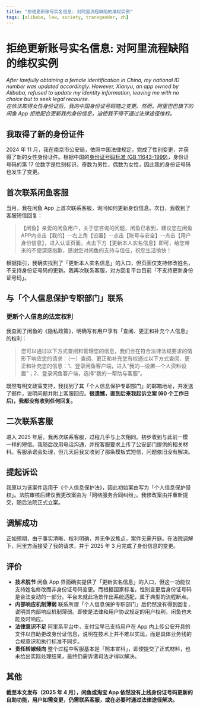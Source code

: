 ```yaml
---
title: "拒绝更新账号实名信息: 对阿里流程缺陷的维权实例"
tags: [alibaba, law, society, transgender, zh]
---
```




# 拒绝更新账号实名信息: 对阿里流程缺陷的维权实例

_After lawfully obtaining a female identification in China, my national ID number was updated accordingly. However, Xianyu, an app owned by Alibaba, refused to update my identity information, leaving me with no choice but to seek legal recourse.<br/>
在依法取得女性身份证后，我的中国身份证号码随之变更。然而，阿里巴巴旗下的闲鱼 App 拒绝配合更新我的身份信息，迫使我不得不通过法律途径维权。_

<!-- truncate -->

<AigcCard/>

## 我取得了新的身份证件

2024 年 11 月，我在南京市公安局，依照中国法律规定，完成了性别变更，并获得了新的女性身份证件。根据中国的[身份证号码标准 (GB 11643-1999)](https://openstd.samr.gov.cn/bzgk/gb/newGbInfo?hcno=080D6FBF2BB468F9007657F26D60013E)，身份证号码的第 17 位数字是性别标识，奇数为男性，偶数为女性，因此我的身份证号码也发生了变更。

## 首次联系闲鱼客服

当月，我在闲鱼 App 上首次联系客服，询问如何更新身份信息。次日，我收到了客服短信回复：

> 【闲鱼】亲爱的闲鱼用户，关于您咨询的问题，闲鱼已收到，建议您在闲鱼APP内点击【我的】--右上角【设置】--点击【账号与安全】--点击【用户身份信息】，进入认证页面，点击下方【更新本人实名信息】即可，给您带来的不便深感抱歉，感谢您对闲鱼的支持与信任，祝您生活愉快！

根据指引，我确实找到了「更新本人实名信息」的入口，但页面仅支持修改姓名，不支持身份证号码的更新。我再次联系客服，对方回复平台目前「不支持更新身份证号码」。

## 与「个人信息保护专职部门」联系

### 更新个人信息的法定权利

我查阅了闲鱼的《隐私政策》，明确写有用户享有「查阅、更正和补充个人信息」的权利：

> 您可以通过以下方式查阅和管理您的信息，我们会在符合法律法规要求的情形下响应您的请求：（一）查阅、更正和补充您有权通过以下方式查阅、更正和补充您的信息：1、登录闲⻥客户端，进入“我的—设置—个人资料设置”；2、登录闲⻥客户端，选择“我的—帮助与客服”。

既然有明文政策支持，我找到了其「个人信息保护专职部门」的邮箱地址，并发送了邮件，说明问题并附上客服回应。**很遗憾，直到后来我起诉立案 (60 个工作日后)，我都没有收到任何回复。**

<ResponsiveImage
    src={mail}
    alt="我发送给阿里「个人信息保护专职部门」的邮件内容"
    caption="我发送给阿里「个人信息保护专职部门」的邮件内容"
/>

## 二次联系客服

进入 2025 年后，我再次联系客服，过程几乎与上次相同。初步收到与此前一模一样的短信。我随后改用电话沟通，并按客服要求上传了公安部门提供的相关材料。客服承诺会处理，但几天后我又收到了那条模板式短信，问题依旧没有解决。

## 提起诉讼

我原以为该案件适用于《个人信息保护法》，因此初始案由写为「个人信息保护侵权」。法院审核后建议我更改案由为「网络服务合同纠纷」。我修改案由并重新提交，随后法院正式立案。

<ResponsiveImage
    src={notice}
    alt="杭州互联网法院受理案件通知书"
    caption="杭州互联网法院受理案件通知书"
/>

## 调解成功

正如预期，由于事实清晰、权利明确，并无争议焦点，案件无需开庭。在法院调解下，阿里方面接受了我的请求，并于 2025 年 3 月完成了身份信息的变更。

## 评价

- **技术脱节** 闲鱼 App 界面确实提供了「更新实名信息」的入口，但这一功能仅支持姓名修改而非身份证号码变更。而根据国家标准，性别变更后身份证号码是合法变动的一部分。平台未就此场景作出系统适配，属于典型的流程断点。
- **内部响应机制薄弱** 联系所谓「个人信息保护专职部门」后仍然没有得到回复，说明其内部响应机制薄弱。即使是法律和用户协议规定的用户权利，闲鱼也未能及时响应。
- **法律意识不足** 阿里系平台中，支付宝早已支持用户在 App 内上传公安开具的文件以自助更改身份证信息，说明在技术上并不难以实现，而是具体业务线的合规意识和执行标准不同步。
- **责任转嫁倾向** 整个过程中客服基本是「照本宣科」，即使提交了正式材料，也未给出实际处理结果，最终仍需诉诸司法才得以解决。

## 其他

**截至本文发布（2025 年 4 月），闲鱼或淘宝 App 依然没有上线身份证号码更新的自助功能，用户如需变更，仍需联系客服，或在必要时通过法律途径解决。**

<ResponsiveImage
    src={stillNotSupport}
    alt="闲鱼 App 更新实名信息的页面"
    caption="闲鱼 App 更新实名信息的页面，仍然仅支持更新姓名变更"
/>

<EOF/>
